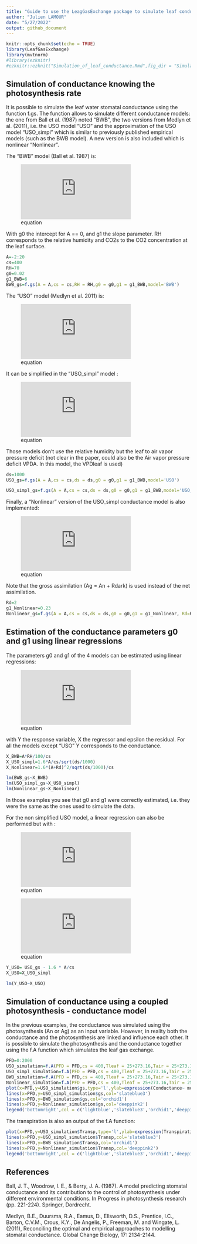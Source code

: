 ```yaml
---
title: "Guide to use the LeagGasExchange package to simulate leaf conductance"
author: "Julien LAMOUR"
date: "5/27/2022"
output: github_document
---
```


```r

knitr::opts_chunk$set(echo = TRUE)
library(LeafGasExchange)
library(mvtnorm)
#library(ezknitr)
#ezknitr::ezknit("Simulation_of_leaf_conductance.Rmd",fig_dir = "Simulation_of_leaf_conductance_files",keep_md = TRUE,keep_html=FALSE)
```



## Simulation of conductance knowing the photosynthesis rate

It is possible to simulate the leaf water stomatal conductance using the function f.gs. The function allows to simulate different conductance models: the one from Ball et al. (1987) noted "BWB", the two versions from Medlyn et al. (2011), i.e. the USO model "USO" and the approximation of the USO model "USO_simpl" which is similar to previously published empirical models (such as the BWB model). A new version is also included which is nonlinear "Nonlinear". 

The "BWB" model (Ball et al. 1987) is:

![equation](https://latex.codecogs.com/gif.latex?g_%7Bsw%7D%3Dg_0&plus;g_1*A_n*RH/CO_%7B2s%7D)

With g0 the intercept for A == 0, and g1 the slope parameter. RH corresponds to the relative humidity and CO2s to the CO2 concentration at the leaf surface. 


```r
A=-2:20
cs=400
RH=70
g0=0.02
g1_BWB=6
BWB_gs=f.gs(A = A,cs = cs,RH = RH,g0 = g0,g1 = g1_BWB,model='BWB')
```

The "USO" model (Medlyn et al. 2011) is: 

![equation](https://latex.codecogs.com/gif.latex?g_%7Bsw%7D%3Dg_0&plus;1.6%281&plus;g_1%5Cfrac%7BA_n%7D%7BCO_%7B2s%7D%5Csqrt%7BVPD_%7Bleaf%7D%7D%7D%29)

It can be simplified in the "USO_simpl" model :  

![equation](https://latex.codecogs.com/gif.latex?g_%7Bsw%7D%3Dg_0&plus;1.6g_1%5Cfrac%7BA_n%7D%7BCO_%7B2s%7D%5Csqrt%7BVPD_%7Bleaf%7D%7D%7D)

Those models don't use the relative humidity but the leaf to air vapor pressure deficit (not clear in the paper, could also be the Air vapor pressure deficit VPDA. In this model, the VPDleaf is used)


```r
ds=1000
USO_gs=f.gs(A = A,cs = cs,ds = ds,g0 = g0,g1 = g1_BWB,model='USO')
```

```r
USO_simpl_gs=f.gs(A = A,cs = cs,ds = ds,g0 = g0,g1 = g1_BWB,model='USO_simpl')
```

Finally, a "Nonlinear" version of the USO_simpl conductance model is also implemented: 

![equation](https://latex.codecogs.com/gif.latex?g_%7Bsw%7D%3Dg_0&plus;1.6g_1%5Cfrac%7BA_g%5E2%7D%7BCO_%7B2s%7D%5Csqrt%7BVPD_%7Bleaf%7D%7D%7D)

Note that the gross assimilation (Ag = An + Rdark) is used instead of the net assimilation. 


```r
Rd=2
g1_Nonlinear=0.23
Nonlinear_gs=f.gs(A = A,cs = cs,ds = ds,g0 = g0,g1 = g1_Nonlinear, Rd=Rd,model='Nonlinear')
```


## Estimation of the conductance parameters g0 and g1 using linear regressions


The parameters g0 and g1 of the 4 models can be estimated using linear regressions:

![equation](https://latex.codecogs.com/gif.latex?Y%3Dg_0&plus;g_1X&plus;%5Cvarepsilon)

with Y the response variable, X the regressor and epsilon the residual. For all the models except "USO" Y corresponds to the conductance. 



```r
X_BWB=A*RH/100/cs
X_USO_simpl=1.6*A/cs/sqrt(ds/1000)
X_Nonlinear=1.6*(A+Rd)^2/sqrt(ds/1000)/cs

lm(BWB_gs~X_BWB)
lm(USO_simpl_gs~X_USO_simpl)
lm(Nonlinear_gs~X_Nonlinear)
```

In those examples you see that g0 and g1 were correctly estimated, i.e. they were the same as the ones used to simulate the data.

For the non simplified USO model, a linear regression can also be performed but with : 

![equation](https://latex.codecogs.com/gif.latex?Y%3Dg_%7Bsw%7D-%5Cfrac%7B1.6A_n%7D%7BCO_%7B2s%7D%7D)

![equation](https://latex.codecogs.com/gif.latex?X%3D%5Cfrac%7B1.6A_n%7D%7B%5Csqrt%7BVPD_%7Bleaf%7D%7DCO_%7B2s%7D%7D)



```r
Y_USO= USO_gs - 1.6 * A/cs
X_USO=X_USO_simpl

lm(Y_USO~X_USO)

```

## Simulation of conductance using a coupled photosynthesis - conductance model

In the previous examples, the conductance was simulated using the photosynthesis (An or Ag) as an input variable. However, in reality both the conductance and the photosynthesis are linked and influence each other. It is possible to simulate the photosynthesis and the conductance together using the f.A function which simulates the leaf gas exchange.


```r
PFD=0:2000
USO_simulation=f.A(PFD = PFD,cs = 400,Tleaf = 25+273.16,Tair = 25+273.16,RH = 70,param = f.make.param(g0=0.02,g1=3,model.gs = "USO"))
USO_simpl_simulation=f.A(PFD = PFD,cs = 400,Tleaf = 25+273.16,Tair = 25+273.16,RH = 70,param = f.make.param(g0=0.02,g1=2.67,model.gs = "USO_simpl"))
BWB_simulation=f.A(PFD = PFD,cs = 400,Tleaf = 25+273.16,Tair = 25+273.16,RH = 70,param = f.make.param(g0=0.02,g1=5,model.gs = "BWB"))
Nonlinear_simulation=f.A(PFD = PFD,cs = 400,Tleaf = 25+273.16,Tair = 25+273.16,RH = 70,param = f.make.param(g0=0.02,g1=0.23,model.gs = "Nonlinear",VcmaxRef=55,RdRef=0.015*55,JmaxRef=1.67*55,TpRef = 20,TBM = "CLM4.5"))
plot(x=PFD,y=USO_simulation$gs,type='l',ylab=expression(Conductance~ mol~m^-2~s^-1),col='lightblue')
lines(x=PFD,y=USO_simpl_simulation$gs,col='slateblue3')
lines(x=PFD,y=BWB_simulation$gs,col='orchid1')
lines(x=PFD,y=Nonlinear_simulation$gs,col='deeppink2')
legend('bottomright',col = c('lightblue','slateblue3','orchid1','deeppink2'),lty = c(1,1,1,1),legend=c("USO","USO_simpl","BWB","Nonlinear"))

```

The transpiration is also an output of the f.A function:

```r
plot(x=PFD,y=USO_simulation$Transp,type='l',ylab=expression(Transpiration~ mL~m^-2~s^-1),col='lightblue')
lines(x=PFD,y=USO_simpl_simulation$Transp,col='slateblue3')
lines(x=PFD,y=BWB_simulation$Transp,col='orchid1')
lines(x=PFD,y=Nonlinear_simulation$Transp,col='deeppink2')
legend('bottomright',col = c('lightblue','slateblue3','orchid1','deeppink2'),lty = c(1,1,1,1),legend=c("USO","USO_simpl","BWB","Nonlinear"))
```



## References
Ball, J. T., Woodrow, I. E., & Berry, J. A. (1987). A model predicting stomatal conductance and its contribution to the control of photosynthesis under different environmental conditions. In Progress in photosynthesis research (pp. 221-224). Springer, Dordrecht.

Medlyn, B.E., Duursma, R.A., Eamus, D., Ellsworth, D.S., Prentice, I.C., Barton, C.V.M., Crous, K.Y., De Angelis, P., Freeman, M. and Wingate, L. (2011), Reconciling the optimal and empirical approaches to modelling stomatal conductance. Global Change Biology, 17: 2134-2144. 

